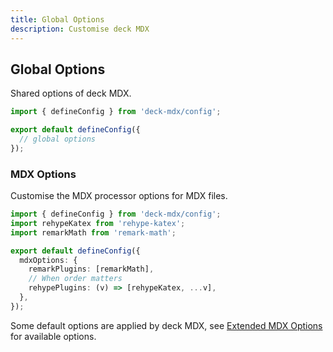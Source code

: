 ```yaml
---
title: Global Options
description: Customise deck MDX
---
```


## Global Options

Shared options of deck MDX.

```ts title="source.config.ts"
import { defineConfig } from 'deck-mdx/config';

export default defineConfig({
  // global options
});
```

<AutoTypeTable path="./content/docs/mdx/props.ts" name="GlobalConfig" />

### MDX Options

Customise the MDX processor options for MDX files.

```ts title="source.config.ts"
import { defineConfig } from 'deck-mdx/config';
import rehypeKatex from 'rehype-katex';
import remarkMath from 'remark-math';

export default defineConfig({
  mdxOptions: {
    remarkPlugins: [remarkMath],
    // When order matters
    rehypePlugins: (v) => [rehypeKatex, ...v],
  },
});
```

Some default options are applied by deck MDX, see [Extended MDX Options](/docs/mdx/mdx#extended) for available options.
